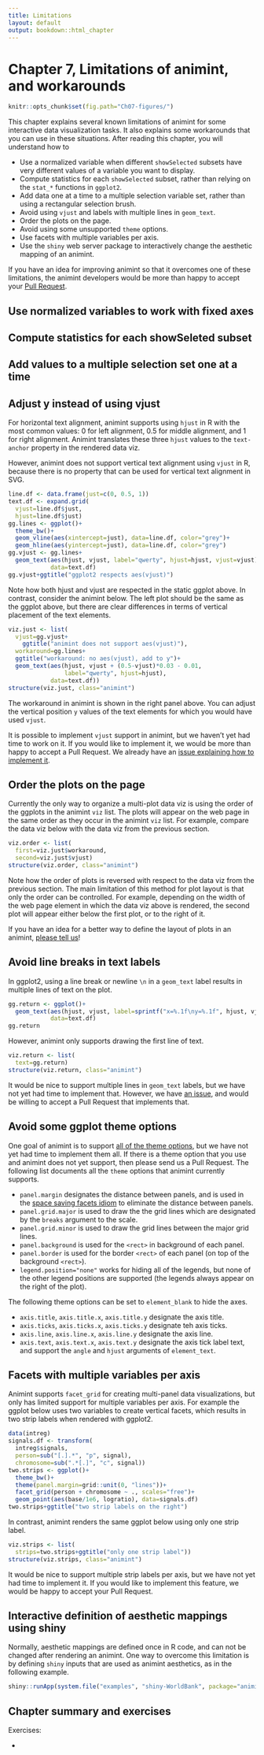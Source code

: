 ```yaml
---
title: Limitations
layout: default
output: bookdown::html_chapter
---
```


# Chapter 7, Limitations of animint, and workarounds

```r
knitr::opts_chunk$set(fig.path="Ch07-figures/")
```

This chapter explains several known limitations of animint for some
interactive data visualization tasks. It also explains some
workarounds that you can use in these situations. After reading this
chapter, you will understand how to 

* Use a normalized variable when different `showSelected` subsets have
  very different values of a variable you want to display.
* Compute statistics for each `showSelected` subset, rather than
  relying on the `stat_*` functions in `ggplot2`.
* Add data one at a time to a multiple selection variable set, rather
  than using a rectangular selection brush.
* Avoid using `vjust` and labels with multiple lines in `geom_text`.
* Order the plots on the page.
* Avoid using some unsupported `theme` options.
* Use facets with multiple variables per axis.
* Use the `shiny` web server package to interactively change the
  aesthetic mapping of an animint.

If you have an idea for improving animint so that it overcomes one of
these limitations, the animint developers would be more than happy to
accept your [Pull Request](https://github.com/tdhock/animint/compare).

## Use normalized variables to work with fixed axes {#normalized-variables}

## Compute statistics for each showSeleted subset {#stats}

## Add values to a multiple selection set one at a time {#multiple-selection}

## Adjust y instead of using vjust {#vjust}

For horizontal text alignment, animint supports using `hjust` in R
with the most common values: 0 for left alignment, 0.5 for middle
alignment, and 1 for right alignment. Animint translates these three
`hjust` values to the `text-anchor` property in the rendered data viz.

However, animint does not support vertical text alignment using
`vjust` in R, because there is no property that can be used for
vertical text alignment in SVG. 

```r
line.df <- data.frame(just=c(0, 0.5, 1))
text.df <- expand.grid(
  vjust=line.df$just,
  hjust=line.df$just)
gg.lines <- ggplot()+
  theme_bw()+
  geom_vline(aes(xintercept=just), data=line.df, color="grey")+
  geom_hline(aes(yintercept=just), data=line.df, color="grey")
gg.vjust <- gg.lines+
  geom_text(aes(hjust, vjust, label="qwerty", hjust=hjust, vjust=vjust),
            data=text.df)
gg.vjust+ggtitle("ggplot2 respects aes(vjust)")
```

Note how both hjust and vjust are respected in the static ggplot
above. In contrast, consider the animint below. The left plot should
be the same as the ggplot above, but there are clear differences in
terms of vertical placement of the text elements. 

```r
viz.just <- list(
  vjust=gg.vjust+
    ggtitle("animint does not support aes(vjust)"),
  workaround=gg.lines+
  ggtitle("workaround: no aes(vjust), add to y")+
  geom_text(aes(hjust, vjust + (0.5-vjust)*0.03 - 0.01,
                label="qwerty", hjust=hjust),
            data=text.df))
structure(viz.just, class="animint")
```

The workaround in animint is shown in the right panel above. You can
adjust the vertical position `y` values of the text elements for which
you would have used `vjust`.

It is possible to implement `vjust` support in animint, but we haven't
yet had time to work on it. If you would like to implement it, we
would be more than happy to accept a Pull Request. We already have an
[issue explaining how to implement it](https://github.com/tdhock/animint/issues/148).

## Order the plots on the page {#order-plots}

Currently the only way to organize a multi-plot data viz is using the
order of the ggplots in the animint `viz` list. The plots will appear
on the web page in the same order as they occur in the animint `viz`
list. For example, compare the data viz below with the data viz from
the previous section.

```r
viz.order <- list(
  first=viz.just$workaround,
  second=viz.just$vjust)
structure(viz.order, class="animint")
```

Note how the order of plots is reversed with respect to the data viz
from the previous section. The main limitation of this method for plot
layout is that only the order can be controlled. For example,
depending on the width of the web page element in which the data viz
above is rendered, the second plot will appear either below the first
plot, or to the right of it.

If you have an idea for a better way to define the layout of plots in
an animint,
[please tell us](https://github.com/tdhock/animint/issues/150)!

## Avoid line breaks in text labels {#line-breaks}

In ggplot2, using a line break or newline `\n` in a `geom_text` label
results in multiple lines of text on the plot.

```r
gg.return <- ggplot()+
  geom_text(aes(hjust, vjust, label=sprintf("x=%.1f\ny=%.1f", hjust, vjust)),
            data=text.df)
gg.return
```

However, animint only supports drawing the first line of text.

```r
viz.return <- list(
  text=gg.return)
structure(viz.return, class="animint")
```

It would be nice to support multiple lines in `geom_text` labels, but
we have not yet had time to implement that. However, we have
[an issue](https://github.com/tdhock/animint/issues/149), and would be
willing to accept a Pull Request that implements that.

## Avoid some ggplot theme options {#theme-options}

One goal of animint is to support
[all of the theme options](http://docs.ggplot2.org/current/theme.html),
but we have not yet had time to implement them all. If there is a
theme option that you use and animint does not yet support, then
please send us a Pull Request. The following list documents all the
`theme` options that animint currently supports.

* `panel.margin` designates the distance between panels, and is used
  in the
  [space saving facets idiom](ChXX-appendix.html#space-saving-facets)
  to eliminate the distance between panels.
* `panel.grid.major` is used to draw the the grid lines which are
  designated by the `breaks` argument to the scale.
* `panel.grid.minor` is used to draw the grid lines between the major
  grid lines.
* `panel.background` is used for the `<rect>` in background of each
  panel.
* `panel.border` is used for the border `<rect>` of each panel (on top
  of the background `<rect>`).
* `legend.position="none"` works for hiding all of the legends, but
  none of the other legend positions are supported (the legends always
  appear on the right of the plot). 

The following theme options can be set to `element_blank` to hide the
axes.

* `axis.title`, `axis.title.x`, `axis.title.y` designate the axis title.
* `axis.ticks`, `axis.ticks.x`, `axis.ticks.y` designate teh axis ticks.
* `axis.line`, `axis.line.x`, `axis.line.y` designate the axis line.
* `axis.text`, `axis.text.x`, `axis.text.y` designate the axis tick
  label text, and support the `angle` and `hjust` arguments of
  `element_text`.
  
## Facets with multiple variables per axis {#facet-strips}

Animint supports `facet_grid` for creating multi-panel data
visualizations, but only has limited support for multiple variables
per axis. For example the ggplot below uses two variables to create
vertical facets, which results in two strip labels when rendered with
ggplot2.

```r
data(intreg)
signals.df <- transform(
  intreg$signals,
  person=sub("[.].*", "p", signal),
  chromosome=sub(".*[.]", "c", signal))
two.strips <- ggplot()+
  theme_bw()+
  theme(panel.margin=grid::unit(0, "lines"))+
  facet_grid(person + chromosome ~ ., scales="free")+
  geom_point(aes(base/1e6, logratio), data=signals.df)
two.strips+ggtitle("two strip labels on the right")
```

In contrast, animint renders the same ggplot below using only one
strip label.

```r
viz.strips <- list(
  strips=two.strips+ggtitle("only one strip label"))
structure(viz.strips, class="animint")
```

It would be nice to support multiple strip labels per axis, but we
have not yet had time to implement it. If you would like to implement
this feature, we would be happy to accept your Pull Request.

## Interactive definition of aesthetic mappings using shiny {#shiny}

Normally, aesthetic mappings are defined once in R code, and can not
be changed after rendering an animint. One way to overcome this
limitation is by defining `shiny` inputs that are used as animint
aesthetics, as in the following example.

```r
shiny::runApp(system.file("examples", "shiny-WorldBank", package="animint"))
```

## Chapter summary and exercises

Exercises:

* 
